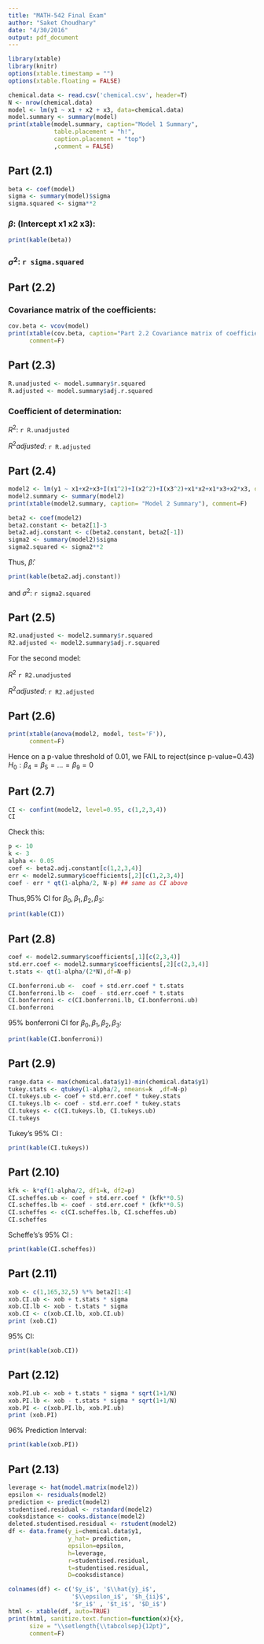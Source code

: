 ```yaml
---
title: "MATH-542 Final Exam"
author: "Saket Choudhary"
date: "4/30/2016"
output: pdf_document
---
```

```r
library(xtable)
library(knitr)
options(xtable.timestamp = "")
options(xtable.floating = FALSE)
```

```r
chemical.data <- read.csv('chemical.csv', header=T)
N <- nrow(chemical.data)
model <- lm(y1 ~ x1 + x2 + x3, data=chemical.data)
model.summary <- summary(model)
print(xtable(model.summary, caption="Model 1 Summary", 
             table.placement = "h!", 
             caption.placement = "top")
             ,comment = FALSE)
```

## Part (2.1)

```r
beta <- coef(model)
sigma <- summary(model)$sigma
sigma.squared <- sigma**2
```

### $\beta$: (Intercept x1 x2 x3): 
```r
print(kable(beta))
```

### $\sigma^2$:  `r sigma.squared`


## Part (2.2)

### Covariance matrix of the coefficients:
```r
cov.beta <- vcov(model)
print(xtable(cov.beta, caption="Part 2.2 Covariance matrix of coefficients"),
      comment=F)
```

## Part (2.3)

```r
R.unadjusted <- model.summary$r.squared
R.adjusted <- model.summary$adj.r.squared
```

### Coefficient of determination:
$R^2$: `r R.unadjusted`

$R^2 adjusted$: `r R.adjusted`

## Part (2.4)

```r
model2 <- lm(y1 ~ x1+x2+x3+I(x1^2)+I(x2^2)+I(x3^2)+x1*x2+x1*x3+x2*x3, data=chemical.data)
model2.summary <- summary(model2)
print(xtable(model2.summary, caption= "Model 2 Summary"), comment=F)
```

```r
beta2 <- coef(model2)
beta2.constant <- beta2[1]-3
beta2.adj.constant <- c(beta2.constant, beta2[-1])
sigma2 <- summary(model2)$sigma
sigma2.squared <- sigma2**2
```

Thus, $\hat{\beta}$: 
```r
print(kable(beta2.adj.constant))
```

and $\sigma^2$: `r sigma2.squared`

## Part (2.5)

```r
R2.unadjusted <- model2.summary$r.squared
R2.adjusted <- model2.summary$adj.r.squared
```

For the second model:

$R^2$ `r R2.unadjusted`

$R^2 adjusted$: `r R2.adjusted`


## Part (2.6)

```r
print(xtable(anova(model2, model, test='F')), 
      comment=F)
```

Hence on a p-value threshold of 0.01, we FAIL to reject(since p-value=0.43) $H_0: \beta_4 = \beta_5 = \dots = \beta_9 = 0$


## Part (2.7)

```r
CI <- confint(model2, level=0.95, c(1,2,3,4))
CI
```

Check this:
```r
p <- 10
k <- 3
alpha <- 0.05
coef <- beta2.adj.constant[c(1,2,3,4)]
err <- model2.summary$coefficients[,2][c(1,2,3,4)]
coef - err * qt(1-alpha/2, N-p) ## same as CI above
```

Thus,95% CI for $\beta_0,\beta_1,\beta_2, \beta_3$: 

```r
print(kable(CI))
```


## Part (2.8)

```r
coef <- model2.summary$coefficients[,1][c(2,3,4)]
std.err.coef <- model2.summary$coefficients[,2][c(2,3,4)]
t.stats <- qt(1-alpha/(2*N),df=N-p)
```

```r
CI.bonferroni.ub <-  coef + std.err.coef * t.stats 
CI.bonferroni.lb <-  coef - std.err.coef * t.stats
CI.bonferroni <- c(CI.bonferroni.lb, CI.bonferroni.ub)
CI.bonferroni
```

95% bonferroni CI for $\beta_0,\beta_1,\beta_2, \beta_3$: 

```r
print(kable(CI.bonferroni))
```

## Part (2.9)

```r
range.data <- max(chemical.data$y1)-min(chemical.data$y1)
tukey.stats <- qtukey(1-alpha/2, nmeans=k  ,df=N-p)
CI.tukeys.ub <- coef + std.err.coef * tukey.stats
CI.tukeys.lb <- coef - std.err.coef * tukey.stats
CI.tukeys <- c(CI.tukeys.lb, CI.tukeys.ub)
CI.tukeys
```

Tukey's 95% CI : 
```r
print(kable(CI.tukeys))
```


## Part (2.10)

```r
kfk <- k*qf(1-alpha/2, df1=k, df2=p)
CI.scheffes.ub <- coef + std.err.coef * (kfk**0.5)
CI.scheffes.lb <- coef - std.err.coef * (kfk**0.5)
CI.scheffes <- c(CI.scheffes.lb, CI.scheffes.ub)
CI.scheffes
```

Scheffe's's 95% CI : 

```r
print(kable(CI.scheffes))
```


## Part (2.11)
```r
xob <- c(1,165,32,5) %*% beta2[1:4]
xob.CI.ub <- xob + t.stats * sigma 
xob.CI.lb <- xob - t.stats * sigma 
xob.CI <- c(xob.CI.lb, xob.CI.ub)
print (xob.CI)
```

95% CI: 

```r
print(kable(xob.CI))
```


## Part (2.12)

```r
xob.PI.ub <- xob + t.stats * sigma * sqrt(1+1/N)
xob.PI.lb <- xob - t.stats * sigma * sqrt(1+1/N)
xob.PI <- c(xob.PI.lb, xob.PI.ub)
print (xob.PI)
```

96% Prediction Interval: 

```r
print(kable(xob.PI))
```

## Part (2.13)
```r
leverage <- hat(model.matrix(model2))
epsilon <- residuals(model2)
prediction <- predict(model2)
studentised.residual <- rstandard(model2)
cooksdistance <- cooks.distance(model2)
deleted.studentised.residual <- rstudent(model2)
df <- data.frame(y_i=chemical.data$y1, 
                 y_hat= prediction, 
                 epsilon=epsilon, 
                 h=leverage,  
                 r=studentised.residual, 
                 t=studentised.residual, 
                 D=cooksdistance)
```

```r
colnames(df) <- c('$y_i$', '$\\hat{y}_i$', 
                  '$\\epsilon_i$', '$h_{ii}$', 
                  '$r_i$' , '$t_i$', '$D_i$')
html <- xtable(df, auto=TRUE)
print(html, sanitize.text.function=function(x){x}, 
      size = "\\setlength{\\tabcolsep}{12pt}", 
      comment=F)
```

